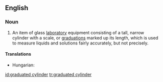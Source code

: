 ==English==
{{wikipedia}}

===Noun===
{{en-noun|sg=[[graduated]] [[cylinder]]}}

# {{context|chemistry}} An item of glass [[laboratory]] equipment consisting of a tall, narrow cylinder with a scale, or [[graduations]] marked up its length, which is used to measure liquids and solutions fairly accurately, but not precisely.

====Translations====
{{trans-top|laboratory equipment}}
* Hungarian: {{t|hu|mérőhenger}}
{{trans-mid}}
{{trans-bottom}}

[[id:graduated cylinder]]
[[tr:graduated cylinder]]
